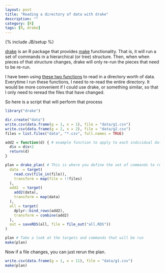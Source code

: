 ```yaml
---
layout: post
title: "Reading a directory of data with drake"
description: ""
category: [R]
tags: [R, drake]
---
```


{% include JB/setup %}

[drake]() 
is an R package that provides 
[make]() functionality.
That is, it will run a set of commands in a hierarchical (or tree) structure. 
Then, when when pieces of that structure changes, 
drake will only re-run the pieces that need to be re-run. 

I have been using 
[these two functions]() 
to read in a directory worth of data. 
Everytime I run these functions, 
I need to re-read the entire directory. 
It would be more convenient if I could use drake, or something similar, 
so that I only need to reread the files that have changed. 

So here is a script that will perform that process
```r
library("drake")

dir.create("data")
write.csv(data.frame(g = 1, x = 1), file = "data/g1.csv")
write.csv(data.frame(g = 2, x = 2), file = "data/g2.csv")
files = list.files("data", "*.csv", full.names = TRUE)

add2 = function(d) { # example function to apply to each individual data.frame
  d$x = d$x+2
  return(d)
}

plan = drake_plan( # This is where you define the set of commands to run
  data  = target(
    read.csv(file_in(file)),
    transform = map(file = !!files)
  ),
  add2  = target(
    add2(data),
    transform = map(data)
  ),
  all = target(
    dplyr::bind_rows(add2),
    transform = combine(add2)
  ),
  out = saveRDS(all, file = file_out("all.RDS"))
)

plan # Take a look at the targets and commands that will be run
make(plan)
```

Now if a file changes, you can just rerun the plan. 

```r
write.csv(data.frame(g = 1, x = 11), file = "data/g1.csv")
make(plan)
```


